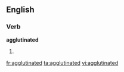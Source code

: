 
==English==

===Verb===
'''agglutinated'''

# {{past of|[[agglutinate]]}}

[[fr:agglutinated]]
[[ta:agglutinated]]
[[vi:agglutinated]]
